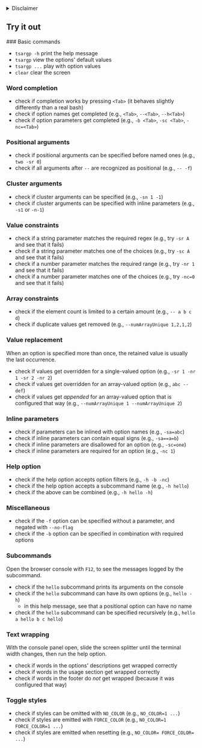 

<Demo />

<details>
  <summary>Disclaimer</summary>

Terminal emulation has limited capabilities. Copy, paste, history, colorization, and completion work, but not as seamlessly as in a real shell. For a smoother experience, you may want to try the demo locally:

```sh copy
npm i -g tsargp && complete -C tsargp tsargp
```

</details>

## Try it out

<Steps>
### Basic commands

- `tsargp -h` print the help message
- `tsargp` view the options' default values
- `tsargp ...` play with option values
- `clear` clear the screen

### Word completion

- check if completion works by pressing `<Tab>` (it behaves slightly differently than a real bash)
- check if option names get completed (e.g., `<Tab>`, `--<Tab>`, `--h<Tab>`)
- check if option parameters get completed (e.g., `-b <Tab>`, `-sc <Tab>`, `-nc=<Tab>`)

### Positional arguments

- check if positional arguments can be specified before named ones (e.g., `two -sr 0`)
- check if all arguments after `--` are recognized as positional (e.g., `-- -f`)

### Cluster arguments

- check if cluster arguments can be specified (e.g., `-sn 1 -1`)
- check if cluster arguments can be specified with inline parameters (e.g., `-s1` or `-n-1`)

### Value constraints

- check if a string parameter matches the required regex (e.g., try `-sr A` and see that it fails)
- check if a string parameter matches one of the choices (e.g., try `-sc A` and see that it fails)
- check if a number parameter matches the required range (e.g., try `-nr 1` and see that it fails)
- check if a number parameter matches one of the choices (e.g., try `-nc=0` and see that it fails)

### Array constraints

- check if the element count is limited to a certain amount (e.g., `-- a b c d`)
- check if duplicate values get removed (e.g., `--numArrayUnique 1,2,1,2`)

### Value replacement

When an option is specified more than once, the retained value is usually the last occurrence.

- check if values get overridden for a single-valued option (e.g., `-sr 1 -nr 1 -sr 2 -nr 2`)
- check if values get overridden for an array-valued option (e.g., `abc -- def`)
- check if values get _appended_ for an array-valued option that is configured that way (e.g., `--numArrayUnique 1 --numArrayUnique 2`)

### Inline parameters

- check if parameters can be inlined with option names (e.g., `-sa=abc`)
- check if inline parameters can contain equal signs (e.g., `-sa==a=b`)
- check if inline parameters are disallowed for an option (e.g., `-sc=one`)
- check if inline parameters are required for an option (e.g., `-nc 1`)

### Help option

- check if the help option accepts option filters (e.g., `-h -b -nc`)
- check if the help option accepts a subcommand name (e.g., `-h hello`)
- check if the above can be combined (e.g., `-h hello -h`)

### Miscellaneous

- check if the `-f` option can be specified without a parameter, and negated with `--no-flag`
- check if the `-b` option can be specified in combination with required options

### Subcommands

Open the browser console with `F12`, to see the messages logged by the subcommand.

- check if the `hello` subcommand prints its arguments on the console
- check if the `hello` subcommand can have its own options (e.g., `hello -h`)
  - in this help message, see that a positional option can have no name
- check if the `hello` subcommand can be specified recursively (e.g., `hello a hello b c hello`)

### Text wrapping

With the console panel open, slide the screen splitter until the terminal width changes, then run the help option.

- check if words in the options' descriptions get wrapped correctly
- check if words in the usage section get wrapped correctly
- check if words in the footer do _not_ get wrapped (because it was configured that way)

### Toggle styles

- check if styles can be omitted with `NO_COLOR` (e.g., `NO_COLOR=1 ...`)
- check if styles are emitted with `FORCE_COLOR` (e.g., `NO_COLOR=1 FORCE_COLOR=1 ...`)
- check if styles are emitted when resetting (e.g., `NO_COLOR= FORCE_COLOR= ...`)

</Steps>
